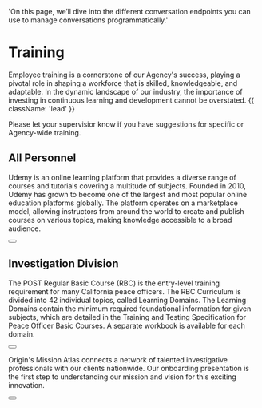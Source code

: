   'On this page, we’ll dive into the different conversation endpoints you can use to manage conversations programmatically.'

# Training

Employee training is a cornerstone of our Agency's success, playing a pivotal role in shaping a workforce that is skilled, knowledgeable, and adaptable. In the dynamic landscape of our industry, the importance of investing in continuous learning and development cannot be overstated. {{ className: 'lead' }}

<Note>
 Please let your supervisior know if you have suggestions for specific or Agency-wide training.
</Note>

## All Personnel

Udemy is an online learning platform that provides a diverse range of courses and tutorials covering a multitude of subjects. Founded in 2010, Udemy has grown to become one of the largest and most popular online education platforms globally. The platform operates on a marketplace model, allowing instructors from around the world to create and publish courses on various topics, making knowledge accessible to a broad audience.

<div className="not-prose">
  <Button
    href="https://www.udemy.com/join/login-popup/?locale=en_US&response_type=html&next=https%3A%2F%2Fwww.udemy.com%2Fjoin%2Flogin-popup%2F%3Flocale%3Den_US%26response_type%3Dhtml%26next%3Dhttps%253A%252F%252Fwww.udemy.com%252F"
    variant="text"
    arrow="right"
    children="Click here to access Udemy"
  />
</div>



## Investigation Division

The POST Regular Basic Course (RBC) is the entry-level training requirement for many California peace officers. The RBC Curriculum is divided into 42 individual topics, called Learning Domains. The Learning Domains contain the minimum required foundational information for given subjects, which are detailed in the Training and Testing Specification for Peace Officer Basic Courses. A separate workbook is available for each domain.

<div className="not-prose">
  <Button
    href="training/post/index.html"
    variant="text"
    arrow="right"
    children="Click here to view the POST Learning Domains"
  />
</div>

Origin's Mission Atlas connects a network of talented investigative professionals with our clients nationwide. Our onboarding presentation is the first step to understanding our mission and vision for this exciting innovation.
<div className="not-prose">
  <Button
    href="training-atlas/index.html"
    variant="text"
    arrow="right"
    children="Click here to view the Mission Atlas Onboarding Presentation"
  />
</div>

